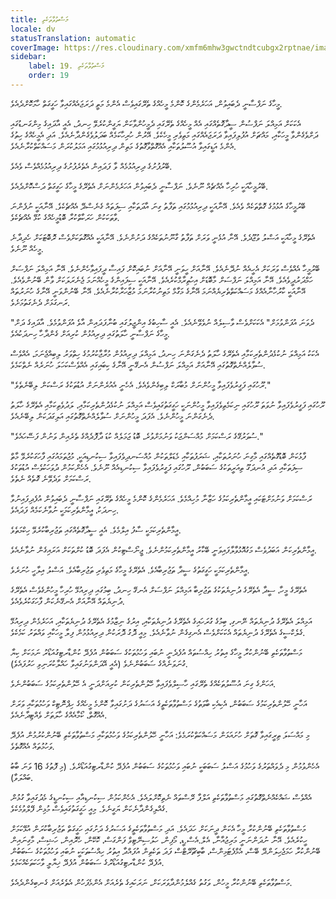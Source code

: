 ```yaml
---
title: މަސްތުވާތަކެތި
locale: dv
statusTranslation: automatic
coverImage: https://res.cloudinary.com/xmfm6mhw3gwctndtcubgx2rptnae/image/upload/v1741354419/small_cover_la_gran_rebelion_28716e29d2.webp
sidebar:
    label: 19. މަސްތުވާތަކެތި
    order: 19
---
```

މީހާގެ ނަފްސާނީ ދެބައިވުން، އަހަރެމެންގެ ކޮންމެ މީހެއްގެ ތެރޭގައިވެސް އެންމެ މަތީ ދަރަޖައެއްގައިވާ ހަގީގަތް ހާމަކޮށްދެއެވެ.

އެކަކަށް އަމިއްލަ ނަފްސުން ސީދާގޮތެއްގައި އެއް މީހެއްގެ ތެރޭގައި ދެމީހުންވާކަން ޔަގީންކުރެވޭ ހިނދު، އެއީ އާދައިގެ މިންގަނޑުގައި ދަށްވެގެންވާ މީހަކާއި، މައްޗަށް އުފުލިފައިވާ ދަރަޖައެއްގައި މަތިވެރި މީހެކެވެ. އޭރުން ހުރިހާކަމެއް ބަދަލުވެގެންދާނެއެވެ. އަދި އެމީހެއްގެ ހިތުގެ އެންމެ އަޑީގައިވާ އުސޫލުތަކާއި އެއްގޮތްވާގޮތުގެ މަތިން ދިރިއުޅުމުގައި އަމަލުކުރަން މަސައްކަތްކުރާނެއެވެ.

ބޭރުފުށުގެ ދިރިއުޅުމެއް ވާ ފަދައިން އެތެރެފުށުގެ ދިރިއުޅުމެއްވެސް ވެއެވެ.

ބޭރުމީހާއަކީ ހުރިހާ އެއްޗެއް ނޫނެވެ. ނަފްސާނީ ދެބައިވުން އަހަރެމެންނަށް އެތެރޭގެ މީހާގެ ހަގީގަތް ދަސްކޮށްދެއެވެ.

ބޭރުމީހާގެ އުޅުމުގެ ގޮތްތަކެއް ވެއެވެ. އޭނާއަކީ ދިރިއުޅުމުގައި ތަފާތު ގިނަ އާދަތަކާއި ސިފަތައް ގެނެސްދޭ އެއްޗެކެވެ. އޭނާއަކީ ނުފެންނަ ވާތަކަކުން ހަރަކާތްކުރާ ބޮޑުމީހެއްގެ ކުޅޭ އެއްޗެކެވެ.

އެތެރޭގެ މީހާއަކީ އަސްލު ވުޖޫދެވެ. އޭނާ އުޅެނީ ވަރަށް ތަފާތު ގާނޫނުތަކެއްގެ ދަށުންނެވެ. އޭނާއަކީ އެއްގޮތަކަށްވެސް ރޮބޮޓަކަށް ހެދިދާނެ މީހެއް ނޫނެވެ.

ބޭރުމީހާ އެއްވެސް ވަރަކަށް އެހީއެއް ނުދޭނެއެވެ. އޭނާއަށް ހީވަނީ އޭނާއަށް ނުބައިކޮށް ފައިސާ ދީފައިވާހެންނެވެ. އޭނާ އަމިއްލަ ނަފްސަށް ހަމްދަރުދީވެއެވެ. އޭނާ އަމިއްލަ ނަފްސަށް މާބޮޑަށް އިހުތިރާމްކުރެއެވެ. އޭނާއަކީ ސިފައިންގެ މީހެއްނަމަ ޖެނެރަލަކަށް ވާން ބޭނުންވެއެވެ. އޭނާއަކީ ކާރުހާނާއެއްގެ މަސައްކަތްތެރިޔެއްނަމަ އޭނާގެ މަގާމް މަތިނުކުރާނަމަ މުޒާހަރާކުރާނެއެވެ. އޭނާ ބޭނުންވަނީ އޭނާގެ ހުނަރުތައް ރަނގަޅަށް ދެނެގަތުމަށެވެ.

"ދެވަނަ އުފަންވުމަށް" އެކަކަށްވެސް ވާސިލެއް ނުވެވޭނެއެވެ. އެއީ ސާހިބުގެ އިންޖީލުގައި ބުނާފަދައިން އާވެ އުފަންވުމެވެ. އާދައިގެ ދަށް މީހާގެ ނަފްސާނީ ހާލަތުގައި ދިރިއުޅުން ކުރިއަށް ގެންދާހާ ހިނދަކުއެވެ.

އެކަކު އަމިއްލަ ނުކުޅެދުންތެރިކަމާއި އެތެރޭގެ ހާލަތު ދެނެގަންނަ ހިނދު، އަމިއްލަ ދިރިއުޅުން މުރާޖާކުރުމުގެ ހިތްވަރު ލިބިއްޖެނަމަ، އެއްވެސް ސުވާލެއްނެތްގޮތުގައި އޭނާއަށް އަމިއްލަ ނަފްސުން އެނގޭނީ އޭނާގެ ކިބައިގައި އެއްވެސްކަހަލަ ހުނަރެއް ނެތްކަމެވެ.

"ރޫހުގައި ފަގީރުވެފައިވާ މީހުންނަށް މުބާރަކް ލިބިގެންވެއެވެ. އެހެނީ އެއުރެންނަށް އުޑުތަކުގެ ރަސްކަން ލިބޭނެތެވެ."

ރޫހުގައި ފަގީރުވެފައިވާ ނުވަތަ ރޫހުގައި ނިކަމެތިވެފައިވާ މީހުންނަކީ ހަގީގަތުގައިވެސް އަމިއްލަ ނުކުޅެދުންތެރިކަމާއި، ލަދުވެތިކަމާއި އެތެރޭގެ ހާލަތު ދެނެގަންނަ މީހުންނެވެ. އެފަދަ މީހުންނަށް ސުވާލެއްނެތްގޮތުގައި އަލިގަދަކަން ލިބޭނެއެވެ.

"ސުވަރުގޭގެ ރަސްކަމަށް މުއްސަންޖަކު ވަނުމަށްވުރެ، ބޮޑު ޖަމަލެއް ކުޑަ ދާފޮދެއްގެ ތެރެއިން ވަނުން ފަސޭހައެވެ."

ފާޅުކަން ބޮޑުގޮތެއްގައި މާގިނަ ހުނަރުތަކާއި، ޝަރަފުތަކާއި މެޑަލްތަކުން މުއްސަނދިވެފައިވާ ސިކުނޑިއަކީ، މުޖުތަމައުގައި ފާހަގަކުރެވޭ މާތް ސިފަތަކާއި އަދި އުނދަގޫ ތިއަރީތަކުގެ ސަބަބުން، ރޫހުގައި ފަގީރުވެފައިވާ ސިކުނޑިއެއް ނޫނެވެ. އެހެންކަމުން ދުވަހަކުވެސް އުޑުތަކުގެ ރަސްކަމަށް ވަދެވޭނެ ގޮތެއް ނެތެވެ.

ރަސްކަމަށް ވަނުމަށްޓަކައި އީމާންތެރިކަމުގެ ހަޒާނާ މުހިއްމެވެ. އަހަރެމެންގެ ކޮންމެ މީހެއްގެ ތެރޭގައި ނަފްސާނީ ދެބައިވުން އުފެދިފައިނުވާ ހިނދަކު، އީމާންތެރިކަމަކީ ނުވާނެކަމެއް ފަދައެވެ.

އީމާންތެރިކަމަކީ ސާފު އިލްމެވެ. އެއީ ސީދާގޮތެއްގައި ތަޖުރިބާކުރެވޭ ހިކްމަތެވެ.

އީމާންތެރިކަން އަބަދުވެސް މަގުއޮޅުވާލާފައިވަނީ ބޭކާރު އީމާންތެރިކަމުންނެވެ. ޖީނޯސްޓިކުން އެފަދަ ބޮޑު ކުށްތަކަށް އަރައިގެން ނުވާނެއެވެ.

އީމާންތެރިކަމަކީ ހަގީގަތުގެ ސީދާ ތަޖުރިބާއެވެ. އެތެރޭގެ މީހާގެ މަތިވެރި ތަޖުރިބާއެވެ. އަސްލު އިލާހީ ހުނަރެވެ.

އެތެރޭގެ މީހާ، ސީދާ އެތެރޭގެ ދުނިޔެތަކުގެ ތަޖުރިބާ އަމިއްލަ ނަފްސަށް އެނގޭ ހިނދު، ބިމުގައި ދިރިއުޅޭ ހުރިހާ މީހުންގެވެސް އެތެރޭގެ ދުނިޔެތައް އޭނާއަށް އެނގޭނެކަން ފާހަގަކުރެވެއެވެ.

އަމިއްލަ އެތެރޭގެ ދުނިޔެތައް ނޭނގި، ބިމުގެ ގުރަހައިގެ އެތެރޭގެ ދުނިޔެތަކާއި، އިރުގެ ނިޒާމުގެ އެތެރޭގެ ދުނިޔެތަކާއި، އަހަރެމެން ދިރިއުޅޭ ގެލެކްސީގެ އެތެރޭގެ ދުނިޔެތައް އެކަކަށްވެސް އެނގިގެން ނުވާނެއެވެ. މިއީ ދޮގު ދޮރަކުން ދިރިއުޅުމުން ފިލާ މީހަކާއި ވައްތަރު ކަމެކެވެ.

މަސްތުވާތަކެތި ބޭނުންކުރާ މީހާގެ އިތުރު ހިއްސުތައް އުފެދެނީ ނުބައި ވަހުމުތަކުގެ ސަބަބުން އުފެދޭ ކުންޑާރޓިގުއަޑޯރު ނަމަކަށް ކިޔާ ގުނަވަނެއްގެ ސަބަބުންނެވެ (އެއީ އޭދަންވަނުގައިވާ ހައްލާކުރަނިވި ހަރުފައެވެ).

އަހަންގެ ގިނަ އުސޫލުތަކެއްގެ ތެރޭގައި ހާސިލްވެފައިވާ ހޭލުންތެރިކަން ކުރިއަށްދަނީ އެ ހޭލުންތެރިކަމުގެ ސަބަބުންނެވެ.

އަހާނީ ހޭލުންތެރިކަމުގެ ސަބަބުން، އެކިއެކި ބާވަތުގެ މަސްތުވާތަކެތީގެ އަސަރުގެ ދަށުގައިވާ ކޮންމެ މީހެއްގެ ހިޕްނޮޓިކް ވަހުމުތަކާއި ވަރަށް އެއްގޮތް، ކޯމާއެއްގެ ހާލަތަށް ވެއްޓިދާނެއެވެ.

މި މައްސަލަ ތިރީގައިވާ ގޮތަށް ހުށައަޅަން މަސައްކަތްކުރަމެވެ: އަހާނީ ހޭލުންތެރިކަމުގެ ވަހުމުތަކާއި މަސްތުވާތަކެތި ބޭނުންކުރުމުން އުފެދޭ ވަހުމުތައް އެއްގޮތެވެ.

އެހެންވުމުން މި ދެވައްތަރުގެ ވަހުމުގެ އަސްލު ސަބަބަކީ ނުބައި ވަހުމުތަކުގެ ސަބަބުން އުފެދޭ ކުންޑާރޓިގުއަޑޯރެވެ. (މި ފޮތުގެ 16 ވަނަ ބާބު ބައްލަވާ).

އެއްވެސް ޝައްކެއްނެތްގޮތުގައި މަސްތުވާތަކެތި އަލްފާ ރޭސްތައް ނެތިކޮށްލައެވެ. އެހެންކަމުން ސިކުނޑިއާއި ސިކުނޑީގެ މެދުގައިވާ ގުޅުން ގެއްލިގެންދާނެކަން ޔަގީނެވެ. މިއީ ހަގީގަތުގައިވެސް މުޅިން ފޭލްވުމެކެވެ.

މަސްތުވާތަކެތި ބޭނުންކުރާ މީހާ އެކަން ދީނަކަށް ހަދައެވެ. އަދި މަސްތުވާތަކެތީގެ އަސަރުގެ ދަށުގައި ހަގީގަތް ތަޖުރިބާކުރަން އުޅޭކަމަށް ހީކުރެއެވެ. އޭނާ ނުދަންނަނީ މަރިޖުއާނާ، އެލް.އެސް.ޑީ، މޯފިން، ހަލުސިނޭޓިވް ފަންގަސް، ކޮކޭން، ހެރޮއިން، ހަޝިސް، މާގިނައިން ބޭނުންކުރާ ހަމަޖެހިލަންދޭ ބޭސް، އެމްފެޓަމިންސް، ބާބިޗޫރޭޓްސް ފަދަ ތަކެތިން އުފައްދާ އިތުރު ހިއްސުތަކަކީ ނުބައި ވަހުމުތަކުގެ ސަބަބުން އުފެދޭ ކުންޑާރޓިގުއަޑޯރުގެ ސަބަބުން އުފެދޭ ޚިޔާލީ ވާހަކަތަކެއްކަމެވެ.

މަސްތުވާތަކެތި ބޭނުންކުރާ މީހުން، ވަގުތު ގެއްލެމުންދާވަރަކަށް، ނަރަކައިގެ ތެރެއަށް އެންމެފަހުން އެތެރެއަށް ގެނބިގެންދެއެވެ.
